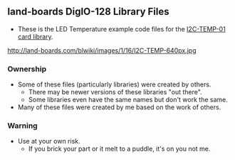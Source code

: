 == land-boards DigIO-128 Library Files ==

* These is the LED Temperature example code files for the [http://land-boards.com/blwiki/index.php?title=I2C-TEMP I2C-TEMP-01 card library].

http://land-boards.com/blwiki/images/1/16/I2C-TEMP-640px.jpg

=== Ownership ===

* Some of these files (particularly libraries) were created by others.
** There may be newer versions of these libraries "out there".
** Some libraries even have the same names but don't work the same.
* Many of these files were created by me based on the work of others.

=== Warning ===

* Use at your own risk.
** If you brick your part or it melt to a puddle, it's on you not me.
